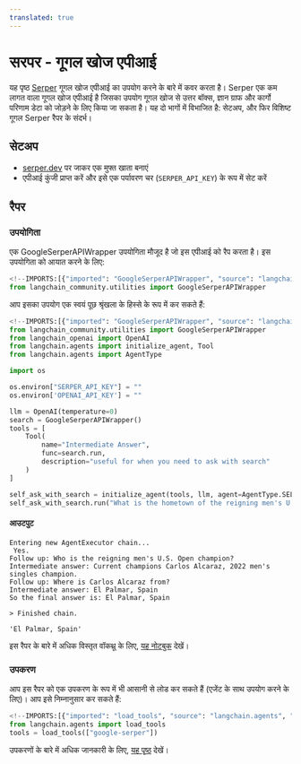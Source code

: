 ```yaml
---
translated: true
---
```


# सरपर - गूगल खोज एपीआई

यह पृष्ठ [Serper](https://serper.dev) गूगल खोज एपीआई का उपयोग करने के बारे में कवर करता है। Serper एक कम लागत वाला गूगल खोज एपीआई है जिसका उपयोग गूगल खोज से उत्तर बॉक्स, ज्ञान ग्राफ और कार्गो परिणाम डेटा को जोड़ने के लिए किया जा सकता है।
यह दो भागों में विभाजित है: सेटअप, और फिर विशिष्ट गूगल Serper रैपर के संदर्भ।

## सेटअप

- [serper.dev](https://serper.dev) पर जाकर एक मुफ्त खाता बनाएं
- एपीआई कुंजी प्राप्त करें और इसे एक पर्यावरण चर (`SERPER_API_KEY`) के रूप में सेट करें

## रैपर

### उपयोगिता

एक GoogleSerperAPIWrapper उपयोगिता मौजूद है जो इस एपीआई को रैप करता है। इस उपयोगिता को आयात करने के लिए:

```python
<!--IMPORTS:[{"imported": "GoogleSerperAPIWrapper", "source": "langchain_community.utilities", "docs": "https://api.python.langchain.com/en/latest/utilities/langchain_community.utilities.google_serper.GoogleSerperAPIWrapper.html", "title": "Serper - Google Search API"}]-->
from langchain_community.utilities import GoogleSerperAPIWrapper
```

आप इसका उपयोग एक स्वयं पूछ श्रृंखला के हिस्से के रूप में कर सकते हैं:

```python
<!--IMPORTS:[{"imported": "GoogleSerperAPIWrapper", "source": "langchain_community.utilities", "docs": "https://api.python.langchain.com/en/latest/utilities/langchain_community.utilities.google_serper.GoogleSerperAPIWrapper.html", "title": "Serper - Google Search API"}, {"imported": "OpenAI", "source": "langchain_openai", "docs": "https://api.python.langchain.com/en/latest/llms/langchain_openai.llms.base.OpenAI.html", "title": "Serper - Google Search API"}, {"imported": "initialize_agent", "source": "langchain.agents", "docs": "https://api.python.langchain.com/en/latest/agents/langchain.agents.initialize.initialize_agent.html", "title": "Serper - Google Search API"}, {"imported": "Tool", "source": "langchain.agents", "docs": "https://api.python.langchain.com/en/latest/tools/langchain_core.tools.Tool.html", "title": "Serper - Google Search API"}, {"imported": "AgentType", "source": "langchain.agents", "docs": "https://api.python.langchain.com/en/latest/agents/langchain.agents.agent_types.AgentType.html", "title": "Serper - Google Search API"}]-->
from langchain_community.utilities import GoogleSerperAPIWrapper
from langchain_openai import OpenAI
from langchain.agents import initialize_agent, Tool
from langchain.agents import AgentType

import os

os.environ["SERPER_API_KEY"] = ""
os.environ['OPENAI_API_KEY'] = ""

llm = OpenAI(temperature=0)
search = GoogleSerperAPIWrapper()
tools = [
    Tool(
        name="Intermediate Answer",
        func=search.run,
        description="useful for when you need to ask with search"
    )
]

self_ask_with_search = initialize_agent(tools, llm, agent=AgentType.SELF_ASK_WITH_SEARCH, verbose=True)
self_ask_with_search.run("What is the hometown of the reigning men's U.S. Open champion?")
```

#### आउटपुट

```output
Entering new AgentExecutor chain...
 Yes.
Follow up: Who is the reigning men's U.S. Open champion?
Intermediate answer: Current champions Carlos Alcaraz, 2022 men's singles champion.
Follow up: Where is Carlos Alcaraz from?
Intermediate answer: El Palmar, Spain
So the final answer is: El Palmar, Spain

> Finished chain.

'El Palmar, Spain'
```

इस रैपर के बारे में अधिक विस्तृत वॉकथ्रू के लिए, [यह नोटबुक](/docs/integrations/tools/google_serper) देखें।

### उपकरण

आप इस रैपर को एक उपकरण के रूप में भी आसानी से लोड कर सकते हैं (एजेंट के साथ उपयोग करने के लिए)।
आप इसे निम्नानुसार कर सकते हैं:

```python
<!--IMPORTS:[{"imported": "load_tools", "source": "langchain.agents", "docs": "https://api.python.langchain.com/en/latest/agent_toolkits/langchain_community.agent_toolkits.load_tools.load_tools.html", "title": "Serper - Google Search API"}]-->
from langchain.agents import load_tools
tools = load_tools(["google-serper"])
```

उपकरणों के बारे में अधिक जानकारी के लिए, [यह पृष्ठ](/docs/modules/tools/) देखें।
